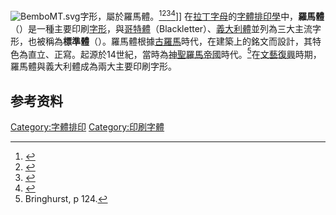 {{Expand language|en}}[[File:BemboMT.svg|right]]字形，屬於羅馬體。<ref name="Stanley Morison's Aldine Hypothesis Revisited2">{{cite journal|title=Stanley Morison's Aldine Hypothesis Revisited|first1=Kay|date=April 2008|journal=Design Issues|issue=2|doi=10.1162/desi.2008.24.2.53|volume=24|pages=53–71|last1=Amert|s2cid=57566512}}</ref><ref name="palaeotypography2">{{cite book|last1=Vervliet|first1=Hendrik D.L.|author-link=H. D. L. Vervliet|title=The palaeotypography of the French Renaissance. Selected papers on sixteenth-century typefaces. 2 vols.|url=https://archive.org/details/palaeotypography00verv|date=2008|publisher=Koninklijke Brill NV|location=Leiden|pages=[https://archive.org/details/palaeotypography00verv/page/n98 90]–91, etc.|quote=[On Robert Estienne's typefaces of the 1530s]: Its outstanding design became standard for Roman type in the two centuries to follow...From the 1540s onwards French Romans and Italics had begun to infiltrate, probably by way of Lyons, the typography of the neighbouring countries. In Italy, major printers replaced the older, noble but worn Italian characters and their imitations from Basle.|isbn=978-90-04-16982-1}}</ref><ref name="Aldine: the intellectuals begin their assault on font design2">{{cite web|title=Aldine: the intellectuals begin their assault on font design|url=http://www.bergsland.org/2012/08/book-production/typography/aldine-the-intellectuals-begin-their-assault-on-font-design/|access-date=14 August 2015|website=The Skilled Workman|last1=Bergsland|first1=David}}</ref><ref>{{cite book|last1=Parkes|first1=Malcolm Beckwith|title=Pause and Effect: An Introduction to the History of Punctuation in the West|date=1992|publisher=Scolar Press|location=Aldershot, UK|page=215}}</ref>]]
在[[拉丁字母|拉丁字母]]的[[字體排印學|字體排印學]]中，'''羅馬體'''（{{lang-en|Roman type}}）是一種主要印刷[[字形|字形]]，與[[哥特體|哥特體]]（Blackletter）、[[義大利體|義大利體]]並列為三大主流字形，也被稱為'''標準體'''（{{lang|en|Regular}}）。羅馬體根據[[古羅馬|古羅馬]]時代，在建築上的銘文而設計，其特色為直立、正寫。起源於14世紀，當時為[[神聖羅馬帝國|神聖羅馬帝國]]時代。<ref>Bringhurst, p 124.</ref>在[[文藝復興|文藝復興]]時期，羅馬體與義大利體成為兩大主要印刷字形。

== 参考资料 ==
{{Reflist}}



{{DEFAULTSORT:Roman type}}
[[Category:字體排印|Category:字體排印]]
[[Category:印刷字體|Category:印刷字體]]
